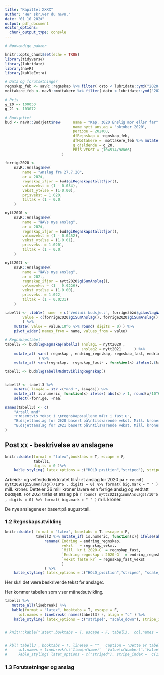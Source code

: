 ```yaml
---
title: "Kapittel XXXX"
author: "Her skriver du navn."
date: "01 10 2020"
output: pdf_document
editor_options:
  chunk_output_type: console
---
```


```r
# Nødvendige pakker

knitr::opts_chunk$set(echo = TRUE)
library(tidyverse)
library(lubridate)
library(navR)
library(kableExtra)

```

```r


# Data og forutsetninger
regnskap_feb <- navR::regnskap %>% filter( dato < lubridate::ymd("2020-10-01")) %>% arrange( desc(dato))
mottakere_feb <- navR::mottakere %>% filter( dato < lubridate::ymd("2020-10-01"))%>% arrange( desc(dato))

# Pris
g_20 <- 100853
g_21 <- 103072

```


```r

# Budsjettet
bud <- navR::Budsjett$new(     name = "Kap. 2020 Enslig mor eller far",
                               name_nytt_anslag = "oktober 2020",
                               periode = 202008,
                               dfRegnskap = regnskap_feb,
                               dfMottakere =  mottakere_feb %>% mutate(kategori = "post70"),
                               g_gjeldende = g_20,
                               PRIS_VEKST = (104514/98866)
                          )
```

```r
forrige2020 <-
    navR::Anslag$new(
        name = "Anslag fra 27.7.20",
        ar = 2020,
        regnskap_ifjor = bud$giRegnskapstallIfjor(),
        volumvekst = (1 - 0.034),
        vekst_ytelse = (1-0.00),
        prisvekst = 1.020,
        tiltak = (1 - 0.0)
    )

nytt2020 <-
    navR::Anslag$new(
        name = "NAVs nye anslag",
        ar = 2020,
        regnskap_ifjor = bud$giRegnskapstallIfjor(),
        volumvekst = (1 - 0.0452),
        vekst_ytelse = (1-0.01),
        prisvekst = 1.0201,
        tiltak = (1 - 0.0)
    )

nytt2021 <-
    navR::Anslag$new(
        name = "NAVs nye anslag",
        ar = 2021,
        regnskap_ifjor = nytt2020$giSumAnslag(),
        volumvekst = (1 - 0.0226),
        vekst_ytelse = (1-0.00),
        prisvekst = 1.022,
        tiltak = (1 - 0.0231)
    )

```

```r

tabell1 <- tibble( name  = c("Vedtatt budsjett", forrige2020$giAnslagNavn(), nytt2020$giAnslagNavn(), "Endring fra vedtatt budjsett" ),
        value = c(forrige2020$giSumAnslag(), forrige2020$giSumAnslag(), nytt2020$giSumAnslag(), nytt2020$giSumAnslag() - forrige2020$giSumAnslag()) 
        ) %>% 
    mutate( value = value/10^6 %>% round( digits = 0) ) %>% 
    pivot_wider( names_from = name, values_from = value)

# Regnskapstabell
tabell2 <- bud$lagRegnskapTabell2( anslag1 = nytt2020 ,
                                   anslag2 = nytt2021      ) %>%
    mutate_at( vars( regnskap , endring_regnskap, regnskap_fast, endring_regnskap_f ), function(x) {x/10^6}
               ) %>%
    mutate_at( vars(regnskap,  regnskap_fast) , function(x) ifelse(.$kategori == "Anslag", round(x, -1), x))

```


```r

tabell3 <- bud$lagTabellMndUtviklingRegnskap()


tabell3 <- tabell3 %>%
    mutate( lengde = str_c("mnd ", lengde)) %>% 
    mutate_if( is.numeric, function(x) ifelse( abs(x) > 1, round(x/10^6, digits = 0) %>% format( big.mark = " "), round(x, digits = 4 )*100 )) %>% 
    select(-forrige, -naa)

names(tabell3) <- c(
    "Antall mnd",
    "Prosentvis vekst i \nregnskapstallene målt i fast G",
    "Budsjettanslag for 2020 basert på\ntilsvarende vekst. Mill. kroner",
    "Budsjettanslag for 2021 basert på\ntilsvarende vekst. Mill. kroner"
)


```



## Post xx - beskrivelse av anslagene 
```r
knitr::kable(format = "latex",booktabs = T, escape = F, 
             tabell1, 
             digits = 0 )%>% 
    kable_styling( latex_options = c("HOLD_position","striped"), stripe_index =  c(1) ) 

```

Arbeids- og velferdsdirektoratet tilrår et anslag for 2020 på `r round( nytt2020$giSumAnslag()/10^6 , digits = 0) %>% format( big.mark = " " )` mill. kroner.
Dette er 36 mill. kroner lavere enn forrige anslag og vedtatt budsjett. For 2021 tilrås et anslag på `r round( nytt2021$giSumAnslag()/10^6 , digits = 0) %>% format( big.mark = " " )` mill. kroner. 

De nye anslagene er basert på august-tall.


### 1.2 Regnskapsutvikling

```r

knitr::kable( format = "latex", booktabs = T, escape = F,
              tabell2 %>% mutate_if( is.numeric, function(x){ ifelse(abs(x) > 1, round( x, digits = 0), round(x, digits = 2)) }) %>% 
                  rename( Endring = endring_regnskap,
                          vekst   = regnskap_vekst,
                          `Mill. kr i 2020-G` = regnskap_fast,
                          `Endring regnskap i 2020-G`  = endring_regnskap_f,
                          `vekst faste kr` = regnskap_fast_vekst
                          )
                  ) %>% 
    kable_styling( latex_options = c("HOLD_position","striped", "scale_down"), stripe_index =  c(1,3,5,7,9) )  
```




Her skal det være beskrivende tekst for anslaget.

Her kommer tabellen som viser månedsutvikling.
\newpage
```r


tabell3 %>%
   mutate_all(linebreak) %>%
   kable(format = "latex", booktabs = T, escape = F,
      col.names = linebreak( names(tabell3) ), align = "c" ) %>% 
    kable_styling( latex_options = c("striped", "scale_down"), stripe_index =  c(1,3,5,7,9,11) )  


# knitr::kable("latex",booktabs = T, escape = F, tabell3,  col.names = linebreak( c("Item\n(Name)", "Value\n(Number)", "En", "To"), align = "c"),align = "c")  


# kbl( tabell3 , booktabs = T, linesep = "" , caption = "Dette er tabellen som viser regnskapsutvikling, 3 til 12 måned\nsammenliknet med fjoråret.",
#     col.names = linebreak(c("Item\n(Name)", "Value\n(Number)","Value\n(Number)","Value\n(Number)"), align = "c") ) %>% 
#     kable_styling( latex_options = c("striped"), stripe_index =  c(1,3) )    

```


### 1.3	Forutsetninger og anslag


